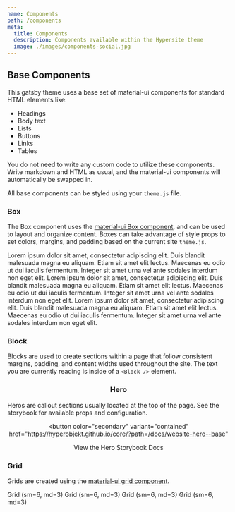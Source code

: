 ```yaml
---
name: Components
path: /components
meta:
  title: Components
  description: Components available within the Hypersite theme
  image: ./images/components-social.jpg
---
```


<Block bgcolor="grey.100">

## Base Components

This gatsby theme uses a base set of material-ui components for standard HTML elements like:

- Headings
- Body text
- Lists
- Buttons
- Links
- Tables

You do not need to write any custom code to utilize these components. Write markdown and HTML as usual, and the material-ui components will automatically be swapped in.

All base components can be styled using your `theme.js` file.

</Block>

<Block>

### Box

The Box component uses the [material-ui Box component](https://material-ui.com/components/box/), and can be used to layout and organize content. Boxes can take advantage of style props to set colors, margins, and padding based on the current site `theme.js`.

<Box display="flex">
  <Box
    bgcolor="primary.main"
    color="primary.contrastText"
    p={3}
    mr={3}
    maxWidth={320}
  >
    Lorem ipsum dolor sit amet, consectetur adipiscing elit. Duis blandit
    malesuada magna eu aliquam. Etiam sit amet elit lectus. Maecenas eu odio ut
    dui iaculis fermentum. Integer sit amet urna vel ante sodales interdum non
    eget elit.
  </Box>
  <Box
    bgcolor="secondary.main"
    color="secondary.contrastText"
    p={3}
    mr={3}
    maxWidth={320}
  >
    Lorem ipsum dolor sit amet, consectetur adipiscing elit. Duis blandit
    malesuada magna eu aliquam. Etiam sit amet elit lectus. Maecenas eu odio ut
    dui iaculis fermentum. Integer sit amet urna vel ante sodales interdum non
    eget elit.
  </Box>
  <Box bgcolor="grey.200" color="grey.700" p={3} maxWidth={320}>
    Lorem ipsum dolor sit amet, consectetur adipiscing elit. Duis blandit
    malesuada magna eu aliquam. Etiam sit amet elit lectus. Maecenas eu odio ut
    dui iaculis fermentum. Integer sit amet urna vel ante sodales interdum non
    eget elit.
  </Box>
</Box>

</Block>

<Block bgcolor="grey.100">

### Block

Blocks are used to create sections within a page that follow consistent margins, padding, and content widths used throughout the site. The text you are currently reading is inside of a `<Block />` element.

</Block>

<Hero bgcolor="primary.dark" align="center">

### Hero

<Box maxWidth={520} fontsize={18} mb={3}>
  Heros are callout sections usually located at the top of the page. See the
  storybook for available props and configuration.
</Box>

<button
  color="secondary"
  variant="contained"
  href="https://hyperobjekt.github.io/core/?path=/docs/website-hero--base"
>
  View the Hero Storybook Docs
</button>

</Hero>

<Block bgcolor="grey.100">

### Grid

Grids are created using the [material-ui grid component](https://material-ui.com/components/grid/).

<Grid container spacing={3}>
  <Grid xs={12} sm={6} md={3} item>
    <Box p={3} bgcolor="grey.200">
      Grid (sm=6, md=3)
    </Box>
  </Grid>
  <Grid xs={12} sm={6} md={3} item>
    <Box p={3} bgcolor="grey.200">
      Grid (sm=6, md=3)
    </Box>
  </Grid>
  <Grid xs={12} sm={6} md={3} item>
    <Box p={3} bgcolor="grey.200">
      Grid (sm=6, md=3)
    </Box>
  </Grid>
  <Grid xs={12} sm={6} md={3} item>
    <Box p={3} bgcolor="grey.200">
      Grid (sm=6, md=3)
    </Box>
  </Grid>
</Grid>

</Block>
